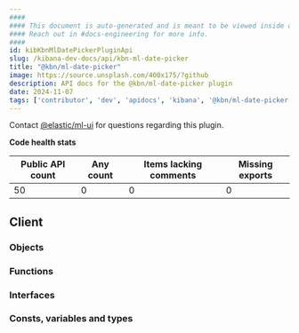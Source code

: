 ```yaml
---
####
#### This document is auto-generated and is meant to be viewed inside our experimental, new docs system.
#### Reach out in #docs-engineering for more info.
####
id: kibKbnMlDatePickerPluginApi
slug: /kibana-dev-docs/api/kbn-ml-date-picker
title: "@kbn/ml-date-picker"
image: https://source.unsplash.com/400x175/?github
description: API docs for the @kbn/ml-date-picker plugin
date: 2024-11-07
tags: ['contributor', 'dev', 'apidocs', 'kibana', '@kbn/ml-date-picker']
---
```




Contact [@elastic/ml-ui](https://github.com/orgs/elastic/teams/ml-ui) for questions regarding this plugin.

**Code health stats**

| Public API count  | Any count | Items lacking comments | Missing exports |
|-------------------|-----------|------------------------|-----------------|
| 50 | 0 | 0 | 0 |

## Client

### Objects
<DocDefinitionList data={kbnMlDatePickerObj.client.objects}/>

### Functions
<DocDefinitionList data={kbnMlDatePickerObj.client.functions}/>

### Interfaces
<DocDefinitionList data={kbnMlDatePickerObj.client.interfaces}/>

### Consts, variables and types
<DocDefinitionList data={kbnMlDatePickerObj.client.misc}/>

